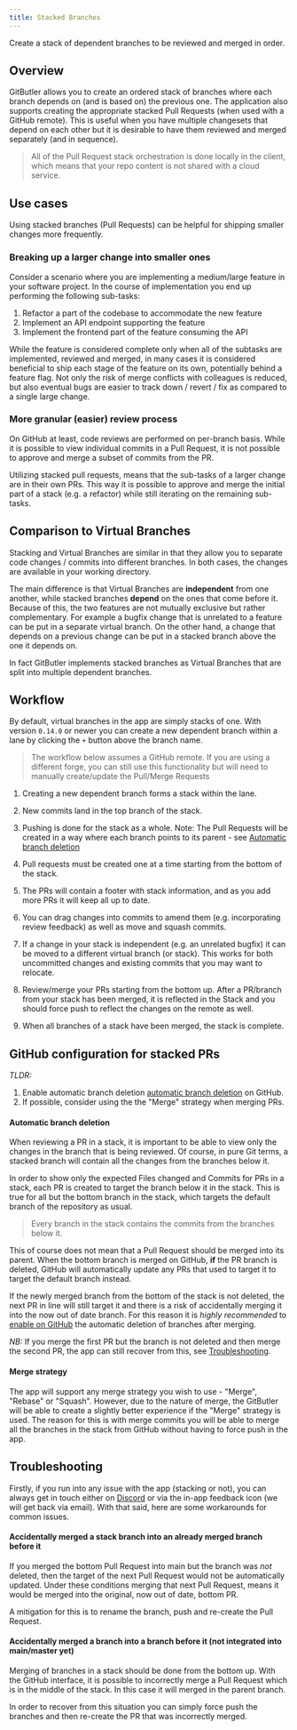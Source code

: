 ```yaml
---
title: Stacked Branches
---
```



Create a stack of dependent branches to be reviewed and merged in order.

## Overview

GitButler allows you to create an ordered stack of branches where each branch depends on (and is based on) the previous one.
The application also supports creating the appropriate stacked Pull Requests (when used with a GitHub remote).
This is useful when you have multiple changesets that depend on each other but it is desirable to have them reviewed and merged separately (and in sequence).

> All of the Pull Request stack orchestration is done locally in the client, which means that your repo content is not shared with a cloud service.

<ImageSection className="mx-auto" src="/stacked-branches/0_concepts.jpg" />

## Use cases

Using stacked branches (Pull Requests) can be helpful for shipping smaller changes more frequently.

### Breaking up a larger change into smaller ones

Consider a scenario where you are implementing a medium/large feature in your software project.
In the course of implementation you end up performing the following sub-tasks:

1. Refactor a part of the codebase to accommodate the new feature
2. Implement an API endpoint supporting the feature
3. Implement the frontend part of the feature consuming the API

While the feature is considered complete only when all of the subtasks are implemented, reviewed and merged, in many cases it is considered beneficial
to ship each stage of the feature on its own, potentially behind a feature flag. Not only the risk of merge conflicts with colleagues is reduced,
but also eventual bugs are easier to track down / revert / fix as compared to a single large change.

### More granular (easier) review process

On GitHub at least, code reviews are performed on per-branch basis. While it is possible to view individual commits in a Pull Request, it is not possible to
approve and merge a subset of commits from the PR.

Utilizing stacked pull requests, means that the sub-tasks of a larger change are in their own PRs.
This way it is possible to approve and merge the initial part of a stack (e.g. a refactor) while still iterating on the remaining sub-tasks.

## Comparison to Virtual Branches

Stacking and Virtual Branches are similar in that they allow you to separate code changes / commits into different branches. In both cases,
the changes are available in your working directory.

The main difference is that Virtual Branches are **independent** from one another, while stacked branches **depend** on the ones that come before it.
Because of this, the two features are not mutually exclusive but rather complementary. For example a bugfix change that is unrelated to a feature
can be put in a separate virtual branch. On the other hand, a change that depends on a previous change can be put in a stacked branch above the one it depends on.

In fact GitButler implements stacked branches as Virtual Branches that are split into multiple dependent branches.

<ImageSection src="/stacked-branches/11_overview.jpg" />

## Workflow

By default, virtual branches in the app are simply stacks of one. With version `0.14.0` or newer
you can create a new dependent branch within a lane by clicking the `+` button above the branch name.

> The workflow below assumes a GitHub remote. If you are using a different forge, you can still use this functionality but will need to manually create/update the Pull/Merge Requests

1. Creating a new dependent branch forms a stack within the lane.

<ImageSection src="/stacked-branches/1_creating_stack.jpg" />

2. New commits land in the top branch of the stack.

<ImageSection src="/stacked-branches/2_new_commits.jpg" />

3. Pushing is done for the stack as a whole. Note: The Pull Requests will be created in a way where each branch points to its parent - see [Automatic branch deletion](#automatic-branch-deletion)

<ImageSection src="/stacked-branches/3_push_all.jpg" />

4. Pull requests must be created one at a time starting from the bottom of the stack.

<ImageSection src="/stacked-branches/4_create_pr.jpg" />

5. The PRs will contain a footer with stack information, and as you add more PRs it will keep all up to date.

<ImageSection src="/stacked-branches/5_pr_footer.jpg" />

6. You can drag changes into commits to amend them (e.g. incorporating review feedback) as well as move and squash commits.

<ImageSection
  src="/stacked-branches/6_modify_commits-amend.jpg"
  subtitle="Amending a commit"
/>
<ImageSection
  src="/stacked-branches/6_modify_commits-move.jpg"
  subtitle="Moving a commit to a different branch"
/>
<ImageSection
  src="/stacked-branches/6_modify_commits-squash.jpg"
  subtitle="Squashing commits"
/>

7. If a change in your stack is independent (e.g. an unrelated bugfix) it can be moved to a different virtual branch (or stack).
   This works for both uncommitted changes and existing commits that you may want to relocate.

<ImageSection src="/stacked-branches/7_move_to_vb.jpg" />

8. Review/merge your PRs starting from the bottom up. After a PR/branch from your stack has been merged, it is reflected in the Stack and you should force push to reflect the changes
   on the remote as well.

<ImageSection src="/stacked-branches/8_merging-1.jpg" />
<ImageSection src="/stacked-branches/8_merging-2.jpg" />

9. When all branches of a stack have been merged, the stack is complete.

## GitHub configuration for stacked PRs

_TLDR:_

1. Enable automatic branch deletion [automatic branch deletion](https://docs.github.com/en/repositories/configuring-branches-and-merges-in-your-repository/configuring-pull-request-merges/managing-the-automatic-deletion-of-branches)
   on GitHub.
2. If possible, consider using the the "Merge" strategy when merging PRs.

#### Automatic branch deletion

When reviewing a PR in a stack, it is important to be able to view only the changes in the branch that is being reviewed.
Of course, in pure Git terms, a stacked branch will contain all the changes from the branches below it.

In order to show only the expected Files changed and Commits for PRs in a stack, each PR is created to target the branch below it in the stack.
This is true for all but the bottom branch in the stack, which targets the default branch of the repository as usual.

<ImageSection src="/stacked-branches/9_pr_heads.jpg" />

> Every branch in the stack contains the commits from the branches below it.

This of course does not mean that a Pull Request should be merged into its parent.
When the bottom branch is merged on GitHub, **if** the PR branch is deleted,
GitHub will automatically update any PRs that used to target it to target the default branch instead.

<ImageSection src="/stacked-branches/10_branch_deletion.jpg" />

If the newly merged branch from the bottom of the stack is not deleted, the next PR in line will still target it and there is a risk of accidentally merging it into the now out of date branch.
For this reason it is _highly recommended_ to [enable on GitHub](https://docs.github.com/en/repositories/configuring-branches-and-merges-in-your-repository/configuring-pull-request-merges/managing-the-automatic-deletion-of-branches) the automatic deletion of branches after merging.

_NB:_ If you merge the first PR but the branch is not deleted and then merge the second PR,
the app can still recover from this, see [Troubleshooting](#troubleshooting).

#### Merge strategy

The app will support any merge strategy you wish to use - "Merge", "Rebase" or "Squash". However, due to the nature of merge,
the GitButler will be able to create a slightly better experience if the "Merge" strategy is used.
The reason for this is with merge commits you will be able to merge all the branches in the stack from GitHub without having to force push in the app.

## Troubleshooting

Firstly, if you run into any issue with the app (stacking or not), you can always get in touch either
on [Discord](https://discord.com/invite/MmFkmaJ42D) or via the in-app feedback icon (we will get back via email).
With that said, here are some workarounds for common issues.

#### Accidentally merged a stack branch into an already merged branch before it

If you merged the bottom Pull Request into main but the branch was _not_ deleted, then the target of the next Pull Request would not be automatically updated.
Under these conditions merging that next Pull Request, means it would be merged into the original, now out of date, bottom PR.

A mitigation for this is to rename the branch, push and re-create the Pull Request.

#### Accidentally merged a branch into a branch before it (not integrated into main/master yet)

Merging of branches in a stack should be done from the bottom up. With the GitHub interface, it is possible to incorrectly merge a Pull Request which is in the middle of the stack.
In this case it will merged in the parent branch.

In order to recover from this situation you can simply force push the branches and then re-create the PR that was incorrectly merged.
